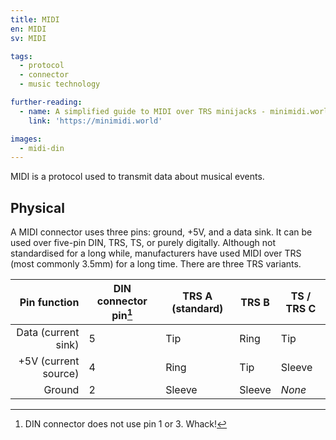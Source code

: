 ```yaml
---
title: MIDI
en: MIDI
sv: MIDI

tags:
  - protocol
  - connector
  - music technology

further-reading:
  - name: A simplified guide to MIDI over TRS minijacks - minimidi.world
    link: 'https://minimidi.world'

images:
  - midi-din
---
```


MIDI is a protocol used to transmit data about musical events.

## Physical

A MIDI connector uses three pins: ground, +5V, and a data sink. It can be
used over five-pin DIN, TRS, TS, or purely digitally. Although not standardised
for a long while, manufacturers have used MIDI over TRS (most commonly 3.5mm)
for a long time. There are three TRS variants.

|         Pin function | DIN connector pin[^din-conn] | TRS A **(standard)** | TRS B  | TS / TRS C |
| -------------------: | ---------------------------- | -------------------- | ------ | ---------- |
|  Data (current sink) | 5                            | Tip                  | Ring   | Tip        |
| +5V (current source) | 4                            | Ring                 | Tip    | Sleeve     |
|               Ground | 2                            | Sleeve               | Sleeve | _None_     |

[^din-conn]: DIN connector does not use pin 1 or 3. Whack!

